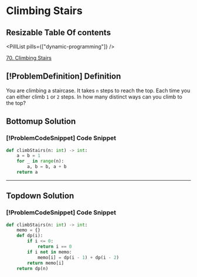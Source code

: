 # Climbing Stairs

## Resizable Table Of contents

<DifficultyBadge difficulty="easy" />

<PillList pills={["dynamic-programming"]} />

[70. Climbing Stairs](https://leetcode.com/problems/climbing-stairs)

## [!ProblemDefinition] Definition

You are climbing a staircase. It takes `n` steps to reach the top.     Each time you can either climb `1` or `2` steps.    In how many distinct ways can you climb to the top?

## Bottomup Solution

### [!ProblemCodeSnippet] Code Snippet

```python meta="source=problems/70-climbing-stairs/bottomup.py"
def climbStairs(n: int) -> int:
    a = b = 1
    for _ in range(n):
        a, b = b, a + b
    return a
```


---

## Topdown Solution

### [!ProblemCodeSnippet] Code Snippet

```python meta="source=problems/70-climbing-stairs/topdown.py"
def climbStairs(n: int) -> int:
    memo = {}
    def dp(i):
        if i <= 0:
            return i == 0
        if i not in memo:
            memo[i] = dp(i - 1) + dp(i - 2)
        return memo[i]
    return dp(n)
```

